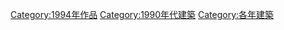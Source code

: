 {{Commonscat|Built in 1994}}

[[Category:1994年作品|Category:1994年作品]]
[[Category:1990年代建築|Category:1990年代建築]]
[[Category:各年建築|Category:各年建築]]